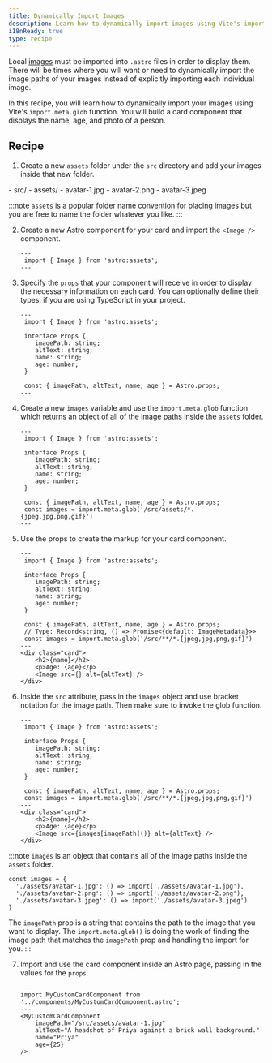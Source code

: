 ```yaml
---
title: Dynamically Import Images
description: Learn how to dynamically import images using Vite's import.meta.glob function
i18nReady: true
type: recipe
---
```


Local [images](/en/guides/images/) must be imported into `.astro` files in order to display them. There will be times where you will want or need to dynamically import the image paths of your images instead of explicitly importing each individual image.

In this recipe, you will learn how to dynamically import your images using Vite's `import.meta.glob` function. You will build a card component that displays the name, age, and photo of a person.

## Recipe

1. Create a new `assets` folder under the `src` directory and add your images inside that new folder. 

<FileTree>
- src/
  - assets/
    - avatar-1.jpg
    - avatar-2.png
    - avatar-3.jpeg
</FileTree>

:::note
`assets` is a popular folder name convention for placing images but you are free to name the folder whatever you like.
::: 

2. Create a new Astro component for your card and import the `<Image />` component.

    ```astro title="src/components/MyCustomCardComponent.astro" 
    ---
     import { Image } from 'astro:assets';
    ---
    ```

3. Specify the `props` that your component will receive in order to display the necessary information on each card. You can optionally define their types, if you are using TypeScript in your project.

    ```astro title="src/components/MyCustomCardComponent.astro" ins={4-11}
    ---
     import { Image } from 'astro:assets';

     interface Props {
        imagePath: string;
        altText: string;
        name: string;
        age: number;
     }

     const { imagePath, altText, name, age } = Astro.props;
    ---
    ``` 

4. Create a new `images` variable and use the `import.meta.glob` function which returns an object of all of the image paths inside the `assets` folder. 

    ```astro title="src/components/MyCustomCardComponent.astro" ins={12}
    ---
     import { Image } from 'astro:assets';

     interface Props {
        imagePath: string;
        altText: string;
        name: string;
        age: number;
     }
     
     const { imagePath, altText, name, age } = Astro.props;
     const images = import.meta.glob('/src/assets/*.{jpeg,jpg,png,gif}')
    ---
    ```

5. Use the props to create the markup for your card component. 

    ```astro title="src/components/MyCustomCardComponent.astro" ins={14-18}
    ---
     import { Image } from 'astro:assets';

     interface Props {
        imagePath: string;
        altText: string;
        name: string;
        age: number;
     }
     
     const { imagePath, altText, name, age } = Astro.props;
     // Type: Record<string, () => Promise<{default: ImageMetadata}>>
     const images = import.meta.glob('/src/**/*.{jpeg,jpg,png,gif}')
    ---
    <div class="card">
        <h2>{name}</h2>
        <p>Age: {age}</p>
        <Image src={} alt={altText} />
    </div>
    ```

6. Inside the `src` attribute, pass in the `images` object and use bracket notation for the image path. Then make sure to invoke the glob function. 
   
    ```astro title="src/components/MyCustomCardComponent.astro" ins={17}
    ---
     import { Image } from 'astro:assets';

     interface Props {
        imagePath: string;
        altText: string;
        name: string;
        age: number;
     }
     
     const { imagePath, altText, name, age } = Astro.props;
     const images = import.meta.glob('/src/**/*.{jpeg,jpg,png,gif}')
    ---
    <div class="card">
        <h2>{name}</h2>
        <p>Age: {age}</p>
        <Image src={images[imagePath]()} alt={altText} />
    </div>
    ```

:::note
`images` is an object that contains all of the image paths inside the `assets` folder. 

```
const images = {
  './assets/avatar-1.jpg': () => import('./assets/avatar-1.jpg'),
  './assets/avatar-2.png': () => import('./assets/avatar-2.png'),
  './assets/avatar-3.jpeg': () => import('./assets/avatar-3.jpeg')
}
```

The `imagePath` prop is a string that contains the path to the image that you want to display. The `import.meta.glob()` is doing the work of finding the image path that matches the `imagePath` prop and handling the import for you.
::: 

7. Import and use the card component inside an Astro page, passing in the values for the `props`. 

    ```astro title="src/pages/index.astro" 
    ---
    import MyCustomCardComponent from '../components/MyCustomCardComponent.astro';
    ---
    <MyCustomCardComponent 
        imagePath="/src/assets/avatar-1.jpg"
        altText="A headshot of Priya against a brick wall background."
        name="Priya"
        age={25}
    />
    ```


